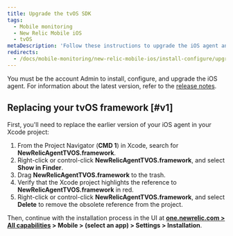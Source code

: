 ```yaml
---
title: Upgrade the tvOS SDK
tags:
  - Mobile monitoring
  - New Relic Mobile iOS
  - tvOS
metaDescription: 'Follow these instructions to upgrade the iOS agent and get the latest in mobile monitoring functionality.'
redirects:
  - /docs/mobile-monitoring/new-relic-mobile-ios/install-configure/upgrading-new-relic-mobiles-tvos-sdk
---
```


You must be the account Admin to install, configure, and upgrade the iOS agent. For information about the latest version, refer to the [release notes](/docs/releases/ios).

## Replacing your tvOS framework [#v1]

First, you'll need to replace the earlier version of your iOS agent in your Xcode project:

1. From the Project Navigator (**CMD 1**) in Xcode, search for **NewRelicAgentTVOS.framework**.
2. Right-click or control-click **NewRelicAgentTVOS.framework**, and select **Show in Finder**.
3. Drag **NewRelicAgentTVOS.framework** to the trash.
4. Verify that the Xcode project highlights the reference to **NewRelicAgentTVOS.framework** in red.
5. Right-click or control-click **NewRelicAgentTVOS.framework**, and select **Delete** to remove the obsolete reference from the project.

Then, continue with the installation process in the UI at **[one.newrelic.com > All capabilities](https://one.newrelic.com/all-capabilities) > Mobile > (select an app) > Settings > Installation**.

